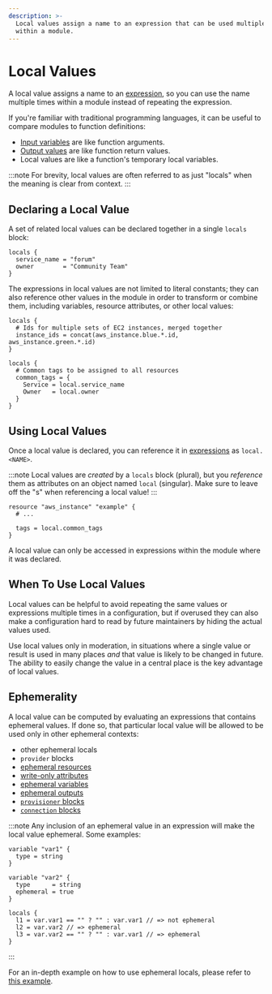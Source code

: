 ```yaml
---
description: >-
  Local values assign a name to an expression that can be used multiple times
  within a module.
---
```


# Local Values

A local value assigns a name to an [expression](../../language/expressions/index.mdx),
so you can use the name multiple times within a module instead of repeating
the expression.

If you're familiar with traditional programming languages, it can be useful to
compare modules to function definitions:

- [Input variables](../../language/values/variables.mdx) are like function arguments.
- [Output values](../../language/values/outputs.mdx) are like function return values.
- Local values are like a function's temporary local variables.

:::note
For brevity, local values are often referred to as just "locals"
when the meaning is clear from context.
:::

## Declaring a Local Value

A set of related local values can be declared together in a single `locals`
block:

```hcl
locals {
  service_name = "forum"
  owner        = "Community Team"
}
```

The expressions in local values are not limited to literal constants; they can
also reference other values in the module in order to transform or combine them,
including variables, resource attributes, or other local values:

```hcl
locals {
  # Ids for multiple sets of EC2 instances, merged together
  instance_ids = concat(aws_instance.blue.*.id, aws_instance.green.*.id)
}

locals {
  # Common tags to be assigned to all resources
  common_tags = {
    Service = local.service_name
    Owner   = local.owner
  }
}
```

## Using Local Values

Once a local value is declared, you can reference it in
[expressions](../../language/expressions/index.mdx) as `local.<NAME>`.

:::note
Local values are _created_ by a `locals` block (plural), but you
_reference_ them as attributes on an object named `local` (singular). Make sure
to leave off the "s" when referencing a local value!
:::

```
resource "aws_instance" "example" {
  # ...

  tags = local.common_tags
}
```

A local value can only be accessed in expressions within the module where it
was declared.

## When To Use Local Values

Local values can be helpful to avoid repeating the same values or expressions
multiple times in a configuration, but if overused they can also make a
configuration hard to read by future maintainers by hiding the actual values
used.

Use local values only in moderation, in situations where a single value or
result is used in many places _and_ that value is likely to be changed in
future. The ability to easily change the value in a central place is the key
advantage of local values.

## Ephemerality

A local value can be computed by evaluating an expressions that contains ephemeral values.
If done so, that particular local value will be allowed to be used only in other
ephemeral contexts:
* other ephemeral locals
* `provider` blocks
* [ephemeral resources](../ephemerality/ephemeral-resources.mdx)
* [write-only attributes](../ephemerality/write-only-attributes.mdx)
* [ephemeral variables](./variables.mdx#ephemerality)
* [ephemeral outputs](./outputs.mdx#ephemerality)
* [`provisioner` blocks](../resources/provisioners/syntax.mdx#suppressing-provisioner-logs-in-cli-output)
* [`connection` blocks](../resources/provisioners/connection.mdx#ephemeral-usage)

:::note
Any inclusion of an ephemeral value in an expression will make the local value ephemeral. Some examples:
```
variable "var1" {
  type = string
}

variable "var2" {
  type      = string
  ephemeral = true
}

locals {
  l1 = var.var1 == "" ? "" : var.var1 // => not ephemeral
  l2 = var.var2 // => ephemeral
  l3 = var.var2 == "" ? "" : var.var1 // => ephemeral
}
```
:::

For an in-depth example on how to use ephemeral locals, please refer to [this example](../ephemerality/index.mdx#usage-example).